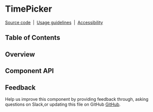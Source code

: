 
# TimePicker

[Source code](https://github.com/carbon-design-system/carbon/tree/master/packages/react/src/components/TimePicker)
&nbsp;|&nbsp;
[Usage guidelines](https://www.carbondesignsystem.com/components/date-picker/usage#time-picker)
&nbsp;|&nbsp;
[Accessibility](https://www.carbondesignsystem.com/components/date-picker/accessibility)

## Table of Contents

## Overview

## Component API

<Props />

## Feedback

Help us improve this component by providing feedback through, asking questions
on Slack,or updating this file on GitHub
[GitHub](https://github.com/carbon-design-system/carbon/edit/master/packages/react/src/components/TimePicker/TimePicker.mdx).

